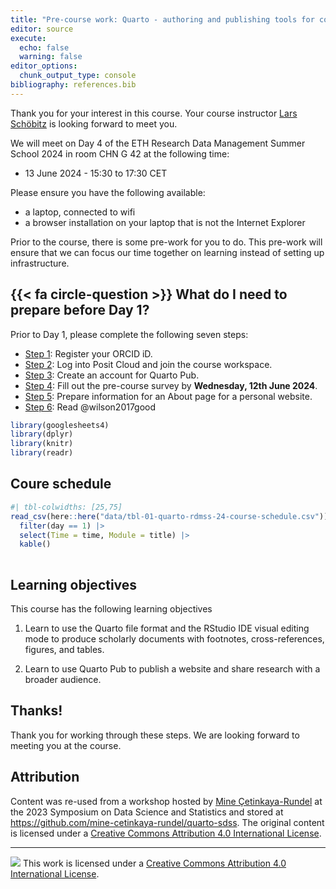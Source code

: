 ```yaml
---
title: "Pre-course work: Quarto - authoring and publishing tools for collaborative scientific writing"
editor: source
execute: 
  echo: false
  warning: false
editor_options: 
  chunk_output_type: console
bibliography: references.bib
---
```


Thank you for your interest in this course. Your course instructor [Lars Schöbitz](https://ghe.ethz.ch/about/people/person-detail.MjkyODc2.TGlzdC80MTI2LC0xNDYwMDMwNTU3.html) is looking forward to meet you. 

We will meet on Day 4 of the ETH Research Data Management Summer School 2024 in room CHN G 42 at the following time:

- 13 June 2024 - 15:30 to 17:30 CET

Please ensure you have the following available:

-   a laptop, connected to wifi
-   a browser installation on your laptop that is not the Internet Explorer

[Prior to the course, there is some pre-work for you to do]{.highlight-yellow}. This pre-work will ensure that we can focus our time together on learning instead of setting up infrastructure.

## {{< fa circle-question >}} What do I need to prepare before Day 1?

Prior to Day 1, please complete the following seven steps:

-   [Step 1](0-2-pre-work/01-orcid.html): Register your ORCID iD.
-   [Step 2](0-2-pre-work/02-posit-cloud.html): Log into Posit Cloud and join the course workspace.
-   [Step 3](0-2-pre-work/03-quarto-pub.html): Create an account for Quarto Pub.
-   [Step 4](0-2-pre-work/04-survey.html): Fill out the pre-course survey by [**Wednesday, 12th June 2024**]{.highlight-yellow}.
-   [Step 5](0-2-pre-work/05-about-page.html): Prepare information for an About page for a personal website.
-   [Step 6](0-2-pre-work/06-reading.html): Read @wilson2017good 

```r
library(googlesheets4)
library(dplyr)
library(knitr)
library(readr)
```

## Coure schedule

```r
#| tbl-colwidths: [25,75]
read_csv(here::here("data/tbl-01-quarto-rdmss-24-course-schedule.csv")) |> 
  filter(day == 1) |> 
  select(Time = time, Module = title) |> 
  kable()
  
```

## Learning objectives

This course has the following learning objectives

1.  Learn to use the Quarto file format and the RStudio IDE visual
    editing mode to produce scholarly documents with
    footnotes, cross-references, figures, and tables.

2.  Learn to use Quarto Pub to publish a website and share research with a broader audience.

## Thanks!

Thank you for working through these steps. We are looking forward to meeting you at the course.

## Attribution

Content was re-used from a workshop hosted by [Mine Çetinkaya-Rundel](https://mine-cr.com/) at the 2023 Symposium on Data Science and Statistics and stored at <https://github.com/mine-cetinkaya-rundel/quarto-sdss>. The original content is licensed under a [Creative Commons Attribution 4.0 International License](https://creativecommons.org/licenses/by/4.0/).

------------------------------------------------------------------------

![](https://i.creativecommons.org/l/by/4.0/88x31.png) This work is licensed under a [Creative Commons Attribution 4.0 International License](https://creativecommons.org/licenses/by/4.0/).

